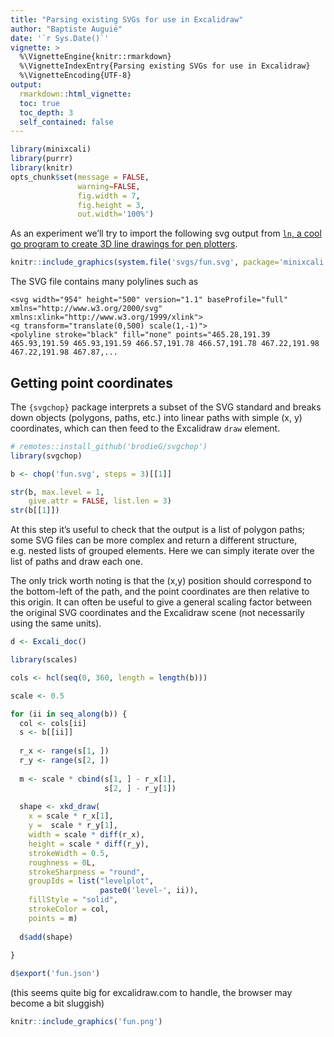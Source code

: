 ```yaml
---
title: "Parsing existing SVGs for use in Excalidraw"
author: "Baptiste Auguié"
date: '`r Sys.Date()`'
vignette: >
  %\VignetteEngine{knitr::rmarkdown}
  %\VignetteIndexEntry{Parsing existing SVGs for use in Excalidraw}
  %\VignetteEncoding{UTF-8}
output:
  rmarkdown::html_vignette:
  toc: true
  toc_depth: 3
  self_contained: false
---
```


```r
library(minixcali)
library(purrr)
library(knitr)
opts_chunk$set(message = FALSE, 
               warning=FALSE,
               fig.width = 7,
               fig.height = 3, 
               out.width='100%')

```

As an experiment we'll try to import the following svg output from [`ln`, a cool go program to create 3D line drawings for pen plotters](https://github.com/fogleman/ln).

```r
knitr::include_graphics(system.file('svgs/fun.svg', package='minixcali'))
```

The SVG file contains many polylines such as

```
<svg width="954" height="500" version="1.1" baseProfile="full" xmlns="http://www.w3.org/2000/svg" xmlns:xlink="http://www.w3.org/1999/xlink">
<g transform="translate(0,500) scale(1,-1)">
<polyline stroke="black" fill="none" points="465.28,191.39 465.93,191.59 465.93,191.59 466.57,191.78 466.57,191.78 467.22,191.98 467.22,191.98 467.87,...
```

## Getting point coordinates

The `{svgchop}` package interprets a subset of the SVG standard and breaks down objects (polygons, paths, etc.) into linear paths with simple (x, y) coordinates, which can then feed to the Excalidraw `draw` element. 


```r
# remotes::install_github('brodieG/svgchop')
library(svgchop)

b <- chop('fun.svg', steps = 3)[[1]]

str(b, max.level = 1, 
    give.attr = FALSE, list.len = 3)
str(b[[1]])
```

At this step it's useful to check that the output is a list of polygon paths; some SVG files can be more complex and return a different structure, e.g. nested lists of grouped elements. Here we can simply iterate over the list of paths and draw each one.

The only trick worth noting is that the (x,y) position should correspond to the bottom-left of the path, and the point coordinates are then relative to this origin. It can often be useful to give a general scaling factor between the original SVG coordinates and the Excalidraw scene (not necessarily using the same units).

```r
d <- Excali_doc()

library(scales)

cols <- hcl(seq(0, 360, length = length(b)))

scale <- 0.5

for (ii in seq_along(b)) {
  col <- cols[ii]
  s <- b[[ii]]
  
  r_x <- range(s[1, ])
  r_y <- range(s[2, ])
  
  m <- scale * cbind(s[1, ] - r_x[1], 
                     s[2, ] - r_y[1])
  
  shape <- xkd_draw(
    x = scale * r_x[1],
    y =  scale * r_y[1],
    width = scale * diff(r_x),
    height = scale * diff(r_y),
    strokeWidth = 0.5,
    roughness = 0L,
    strokeSharpness = "round",
    groupIds = list("levelplot", 
                    paste0('level-', ii)),
    fillStyle = "solid",
    strokeColor = col,
    points = m)
  
  d$add(shape)
  
}

d$export('fun.json')
```

(this seems quite big for excalidraw.com to handle, the browser may become a bit sluggish)

```r
knitr::include_graphics('fun.png')
```

